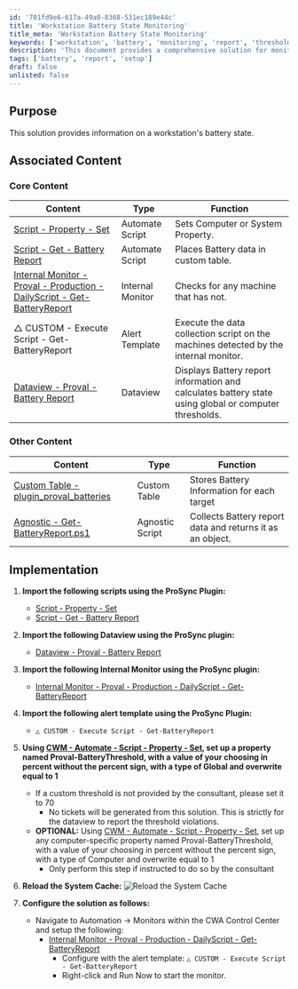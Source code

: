 ```yaml
---
id: '701fd9e6-617a-49a0-8368-531ec189e44c'
title: 'Workstation Battery State Monitoring'
title_meta: 'Workstation Battery State Monitoring'
keywords: ['workstation', 'battery', 'monitoring', 'report', 'threshold']
description: 'This document provides a comprehensive solution for monitoring the battery state of workstations. It includes scripts, dataviews, and internal monitors to effectively collect and report battery data, ensuring proactive management of battery health.'
tags: ['battery', 'report', 'setup']
draft: false
unlisted: false
---
```

## Purpose

This solution provides information on a workstation's battery state.

## Associated Content

### Core Content

| Content                                                                                     | Type             | Function                                                      |
|---------------------------------------------------------------------------------------------|------------------|--------------------------------------------------------------|
| [Script - Property - Set](https://proval.itglue.com/DOC-5078775-11420461)                 | Automate Script   | Sets Computer or System Property.                             |
| [Script - Get - Battery Report](https://proval.itglue.com/DOC-5078775-11216978)           | Automate Script   | Places Battery data in custom table.                         |
| [Internal Monitor - Proval - Production - DailyScript - Get-BatteryReport](https://proval.itglue.com/DOC-5078775-11417979) | Internal Monitor   | Checks for any machine that has not.                         |
| △ CUSTOM - Execute Script - Get-BatteryReport                                              | Alert Template    | Execute the data collection script on the machines detected by the internal monitor. |
| [Dataview - Proval - Battery Report](https://proval.itglue.com/DOC-5078775-11140837)     | Dataview         | Displays Battery report information and calculates battery state using global or computer thresholds. |

### Other Content

| Content                                                                                     | Type             | Function                                                      |
|---------------------------------------------------------------------------------------------|------------------|--------------------------------------------------------------|
| [Custom Table - plugin_proval_batteries](https://proval.itglue.com/DOC-5078775-11420540) | Custom Table      | Stores Battery Information for each target                   |
| [Agnostic - Get-BatteryReport.ps1](https://proval.itglue.com/DOC-5078775-11299341)       | Agnostic Script    | Collects Battery report data and returns it as an object.    |

## Implementation

1. **Import the following scripts using the ProSync Plugin:**
   - [Script - Property - Set](https://proval.itglue.com/DOC-5078775-11420461)
   - [Script - Get - Battery Report](https://proval.itglue.com/DOC-5078775-11216978)

2. **Import the following Dataview using the ProSync plugin:**
   - [Dataview - Proval - Battery Report](https://proval.itglue.com/DOC-5078775-11140837)

3. **Import the following Internal Monitor using the ProSync plugin:**
   - [Internal Monitor - Proval - Production - DailyScript - Get-BatteryReport](https://proval.itglue.com/DOC-5078775-11417979)

4. **Import the following alert template using the ProSync Plugin:**
   - `△ CUSTOM - Execute Script - Get-BatteryReport`

5. **Using [CWM - Automate - Script - Property - Set](https://proval.itglue.com/DOC-5078775-11420461), set up a property named Proval-BatteryThreshold, with a value of your choosing in percent without the percent sign, with a type of Global and overwrite equal to 1**
   - If a custom threshold is not provided by the consultant, please set it to 70
     - No tickets will be generated from this solution. This is strictly for the dataview to report the threshold violations.
   - **OPTIONAL:** Using [CWM - Automate - Script - Property - Set](https://proval.itglue.com/DOC-5078775-11420461), set up any computer-specific property named Proval-BatteryThreshold, with a value of your choosing in percent without the percent sign, with a type of Computer and overwrite equal to 1
     - Only perform this step if instructed to do so by the consultant

6. **Reload the System Cache:**
   ![Reload the System Cache](https://proval.itglue.com/5078775/docs/14876168/images/21622864)

7. **Configure the solution as follows:**
   - Navigate to Automation → Monitors within the CWA Control Center and setup the following:
     - [Internal Monitor - Proval - Production - DailyScript - Get-BatteryReport](https://proval.itglue.com/DOC-5078775-11417979)
       - Configure with the alert template: `△ CUSTOM - Execute Script - Get-BatteryReport`
       - Right-click and Run Now to start the monitor.











